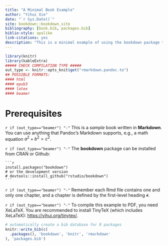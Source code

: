 ```yaml
--- 
title: "A Minimal Book Example"
author: "Yihui Xie"
date: "`r Sys.Date()`"
site: bookdown::bookdown_site
bibliography: [book.bib, packages.bib]
biblio-style: apalike
link-citations: yes
description: "This is a minimal example of using the bookdown package to write a book. The output format for this example is bookdown::gitbook."
---
```


````r
library(knitr)
library(kableExtra)
##### CHECK COMPILATION TYPE #####
out_type <- knitr::opts_knit$get("rmarkdown.pandoc.to")
## POSSIBLE FORMATS:
#### html
#### epub3
#### latex
#### beamer
````

# Prerequisites

`r if (out_type=="beamer") "-"` This is a _sample_ book written in **Markdown**. You can use anything that Pandoc's Markdown supports, e.g., a math equation $a^2 + b^2 = c^2$.

`r if (out_type=="beamer") "-"` The **bookdown** package can be installed from CRAN or Github:

    ```r
    install.packages("bookdown")
    # or the development version
    # devtools::install_github("rstudio/bookdown")
    ```

`r if (out_type=="beamer") "-"` Remember each Rmd file contains one and only one chapter, and a chapter is defined by the first-level heading `#`.

`r if (out_type=="beamer") "-"` To compile this example to PDF, you need XeLaTeX. You are recommended to install TinyTeX (which includes XeLaTeX): <https://yihui.org/tinytex/>.

```r
# automatically create a bib database for R packages
knitr::write_bib(c(
  .packages(), 'bookdown', 'knitr', 'rmarkdown'
), 'packages.bib')
```
